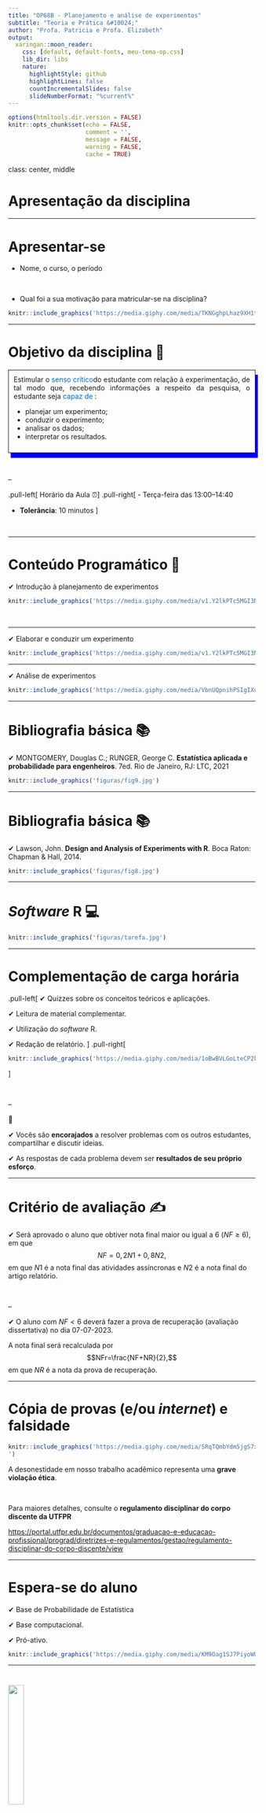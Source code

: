 ```yaml
---
title: "OP68B - Planejamento e análise de experimentos"
subtitle: "Teoria e Prática &#10024;" 
author: "Profa. Patricia e Profa. Elizabeth"
output:
  xaringan::moon_reader:
    css: [default, default-fonts, meu-tema-op.css]
    lib_dir: libs
    nature:
      highlightStyle: github
      highlightLines: false
      countIncrementalSlides: false
      slideNumberFormat: "%current%"
---
```


```r
options(htmltools.dir.version = FALSE)
knitr::opts_chunk$set(echo = FALSE, 
                      comment = '',
                      message = FALSE,
                      warning = FALSE,
                      cache = TRUE)
```


class: center, middle

# Apresentação da disciplina

---

<style> 
#caixa {
  border: 1px solid;
  padding: 10px;
  box-shadow: 5px 10px blue;
}
div {
  text-align: justify;
  text-justify: inter-word;
}
</style>


# Apresentar-se

- Nome, o curso, o período

<br>

- Qual foi a sua motivação para matricular-se na disciplina?

```r
knitr::include_graphics('https://media.giphy.com/media/TKNGghpLhaz9XH1tSj/giphy.gif')
```

---

# Objetivo da disciplina &#127919;

<div id="caixa">
 <div>Estimular o <font color="#0066cc">senso crítico</font>do estudante com relação à experimentação, de tal modo que, recebendo informações a respeito da pesquisa, o estudante seja <font color="#0066cc">capaz de</font> :
 <ul>
  <li>planejar um experimento;</li>
  <li>conduzir o experimento;</li>
  <li>analisar os dados;</li>
  <li>interpretar os resultados.</li>
</ul>
 </div>
</div>

<br>

--

.pull-left[
Horário da Aula &#9200;
]
.pull-right[
- Terça-feira das 13:00--14:40

- **Tolerância**: 10 minutos
]

<br>

---

# Conteúdo Programático &#128214;

&#10004; Introdução à planejamento de experimentos

```r
knitr::include_graphics('https://media.giphy.com/media/v1.Y2lkPTc5MGI3NjExODg0NmZhOWRiYmUzOGYyNDdkNjQwYzJjMzFjZTlkNTUyZTA5NDhiMSZjdD1n/i0GlE1yskKkus/giphy.gif')
```

<br>

---

&#10004; Elaborar e conduzir um experimento

```r
knitr::include_graphics('https://media.giphy.com/media/v1.Y2lkPTc5MGI3NjExYzNkYTk5YzhkOGIwYTgyMzgwYWQxOWExYWNkZmY2ZjI0ZjJhMDhkMiZjdD1n/xLiuPwRKGGTUACgVX0/giphy.gif')
```

---

&#10004; Análise de experimentos

```r
knitr::include_graphics('https://media.giphy.com/media/VbnUQpnihPSIgIXuZv/giphy.gif')
```

---

# Bibliografia básica &#128218;

&#10004; MONTGOMERY, Douglas C.; RUNGER, George C. **Estatística aplicada e probabilidade para engenheiros**. 7ed. Rio de Janeiro, RJ: LTC, 2021

```r
knitr::include_graphics('figuras/fig9.jpg')
```

---

# Bibliografia básica &#128218;

&#10004; Lawson, John. **Design and Analysis of Experiments with R**. Boca Raton: Chapman & Hall, 2014.

```r
knitr::include_graphics('figuras/fig8.jpg')
```

---

# *Software* R &#128187;

```r
knitr::include_graphics('figuras/tarefa.jpg')
```

---

# Complementação de carga horária

.pull-left[
&#10004; Quizzes sobre os conceitos teóricos e aplicações.

&#10004; Leitura de material complementar.

&#10004; Utilização do *software* R.

&#10004; Redação de relatório. 
]
.pull-right[

```r
knitr::include_graphics('https://media.giphy.com/media/1oBwBVLGoLteCP2kyD/giphy.gif')
```
]

<br>

--

&#128680;

&#10004; Vocês são **encorajados** a resolver problemas com os outros estudantes, compartilhar e discutir ideias.

&#10004; As respostas de cada problema devem ser **resultados de seu próprio esforço**.

---

# Critério de avaliação &#9997;

&#10004; Será aprovado o aluno que obtiver nota final maior ou igual a 6 $(NF\geq6)$, em que
		$$NF=0,2N1+0,8N2,$$
em que $N1$ é a nota final das atividades assíncronas e $N2$ é a nota final do artigo relatório.

<br>

--

&#10004; O aluno com $NF<6$ deverá fazer a prova de recuperação (avaliação dissertativa) no dia 07-07-2023.

A nota final será recalculada por 
$$NFr=\frac{NF+NR}{2},$$ 
em que $NR$ é a nota da prova de recuperação.

---

# Cópia de provas (e/ou *internet*) e falsidade

```r
knitr::include_graphics('https://media.giphy.com/media/SRqTQmbYdm5jgS7xH9/giphy.gif
')
```

A desonestidade em nosso trabalho acadêmico representa uma **grave violação ética**.

<br>

Para maiores detalhes, consulte o **regulamento disciplinar do corpo discente da UTFPR**

<https://portal.utfpr.edu.br/documentos/graduacao-e-educacao-profissional/prograd/diretrizes-e-regulamentos/gestao/regulamento-disciplinar-do-corpo-discente/view>

---

# Espera-se do aluno 

&#10004; Base de Probabilidade de Estatística


&#10004; Base computacional.


&#10004; Pró-ativo.

```r
knitr::include_graphics('https://media.giphy.com/media/KM9Oag1SJ7PiyoWUEW/giphy.gif')
```

---


# <img src="figuras/mod.jpg"  style="width:25%">

&#10004; <https://moodle.utfpr.edu.br/login/index.php>

<br>

&#10004; Londrina - Graduação - Engenharia Química - Disciplinas Optativas/Eletivas

<br>

&#10004; Disciplina: 2023 - S1 - Planejamento e análise de experimentos: teoria e prática

<br>

.pull-left[
&#10004; Senha: OP68B2023
]
.pull-right[
```r
knitr::include_graphics('https://media.giphy.com/media/IoP0PvbbSWGAM/giphy.gif')
```
]

---

class: center, middle

# Introdução à planejamento de experimentos

---
